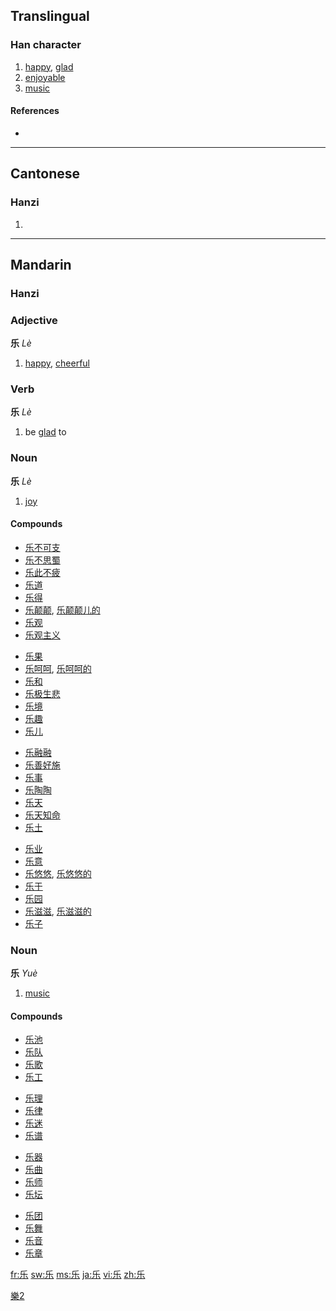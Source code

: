 {{also|樂|楽}}<!-- may be replaced by zh-forms -->
==Translingual==

===Han character===
{{Han char|rn=4|rad=丿|as=04|sn=5|four=|canj=竹女木 (HVD)}}

# [[happy]], [[glad]]
# [[enjoyable]]
# [[music]]

====References====
* {{Han ref|kx=0082.131|hdz=10037.050|uh=4E50|ud=20048}}

----

==Cantonese==

===Hanzi===
{{yue-hanzi|jyut=|y=lok6, ngok6|tra=樂}}

# {{defn|Cantonese|sort=丿04}}

----

==Mandarin==

===Hanzi===
{{cmn-hanzi|tra=樂|pin=[[lè]] ([[le4]]), [[yuè]] ([[yue4]])|wg=le<sup>4</sup>}}

===Adjective===
'''乐'''  ''Lè''

# [[happy]], [[cheerful]]

===Verb===
'''乐'''  ''Lè''

# be [[glad]] to

===Noun===
'''乐'''  ''Lè''

# [[joy]]

====Compounds====
{{top4}}
* [[乐不可支]]
* [[乐不思蜀]]
* [[乐此不疲]]
* [[乐道]]
* [[乐得]]
* [[乐颠颠]], [[乐颠颠儿的]]
* [[乐观]]
* [[乐观主义]]
{{mid4}}
* [[乐果]]
* [[乐呵呵]], [[乐呵呵的]]
* [[乐和]]
* [[乐极生悲]]
* [[乐境]]
* [[乐趣]]
* [[乐儿]]
{{mid4}}
* [[乐融融]]
* [[乐善好施]]
* [[乐事]]
* [[乐陶陶]]
* [[乐天]]
* [[乐天知命]]
* [[乐土]]
{{mid4}}
* [[乐业]]
* [[乐意]]
* [[乐悠悠]], [[乐悠悠的]]
* [[乐于]]
* [[乐园]]
* [[乐滋滋]], [[乐滋滋的]]
* [[乐子]]
{{bottom}}

===Noun===
'''乐'''  ''Yuè''

# [[music]]

====Compounds====
{{top4}}
* [[乐池]]
* [[乐队]]
* [[乐歌]]
* [[乐工]]
{{mid4}}
* [[乐理]]
* [[乐律]]
* [[乐迷]]
* [[乐谱]]
{{mid4}}
* [[乐器]]
* [[乐曲]]
* [[乐师]]
* [[乐坛]]
{{mid4}}
* [[乐团]]
* [[乐舞]]
* [[乐音]]
* [[乐章]]
{{bottom}}

[[Category:CJKV characters simplified differently in Japan and China|樂2]]

[[fr:乐]]
[[sw:乐]]
[[ms:乐]]
[[ja:乐]]
[[vi:乐]]
[[zh:乐]]